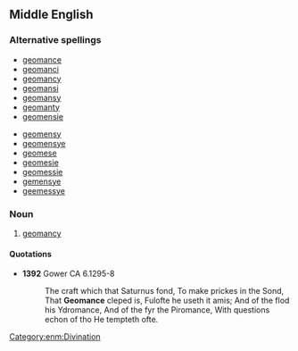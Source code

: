 ==Middle English==

===Alternative spellings===
{{top2}}
*[[geomance]]
*[[geomanci]]
*[[geomancy#Middle English|geomancy]]
*[[geomansi]]
*[[geomansy]]
*[[geomanty]]
*[[geomensie]]
{{mid2}}
*[[geomensy]]
*[[geomensye]]
*[[geomese]]
*[[geomesie]]
*[[geomessie]]
*[[gemensye]]
*[[geemessye]]
{{bottom}}

===Noun===
{{en-noun|-}}

# [[geomancy]]

====Quotations====
*'''1392''' Gower CA 6.1295-8
*:The craft which that Saturnus fond, To make prickes in the Sond, That '''Geomance''' cleped is, Fulofte he useth it amis; And of the flod his Ydromance, And of the fyr the Piromance, With questions echon of tho He tempteth ofte.

[[Category:enm:Divination]]